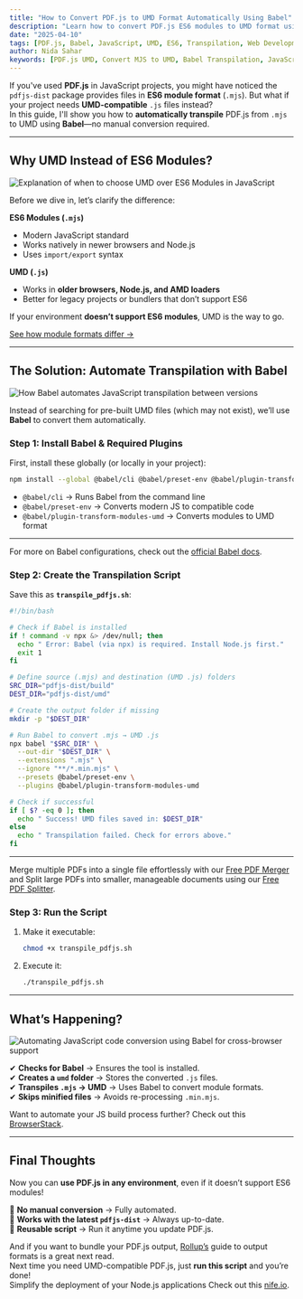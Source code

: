 ```yaml
---
title: "How to Convert PDF.js to UMD Format Automatically Using Babel"
description: "Learn how to convert PDF.js ES6 modules to UMD format using a simple shell script with Babel—perfect for legacy browser support."
date: "2025-04-10"
tags: [PDF.js, Babel, JavaScript, UMD, ES6, Transpilation, Web Development]
author: Nida Sahar
keywords: [PDF.js UMD, Convert MJS to UMD, Babel Transpilation, JavaScript Modules, Automate PDF.js, PDF.js Compatibility, UMD Script]
---
```




If you've used **PDF.js** in JavaScript projects, you might have noticed the `pdfjs-dist` package provides files in **ES6 module format** (`.mjs`). But what if your project needs **UMD-compatible** `.js` files instead?  
In this guide, I'll show you how to **automatically transpile** PDF.js from `.mjs` to UMD using **Babel**—no manual conversion required.  

---

## Why UMD Instead of ES6 Modules?  

![Explanation of when to choose UMD over ES6 Modules in JavaScript](https://raw.githubusercontent.com/nifetency/nife-blog-content/main/blog/img/2010.i518.002_chatbot.jpg)
<br/>

Before we dive in, let’s clarify the difference:  

 **ES6 Modules (`.mjs`)**  
- Modern JavaScript standard  
- Works natively in newer browsers and Node.js  
- Uses `import/export` syntax  

**UMD (`.js`)**  
- Works in **older browsers, Node.js, and AMD loaders**  
- Better for legacy projects or bundlers that don’t support ES6  

If your environment **doesn’t support ES6 modules**, UMD is the way to go.  

[See how module formats differ →](https://webpack.js.org/concepts/output/#librarytarget)  

---

## The Solution: Automate Transpilation with Babel  

![How Babel automates JavaScript transpilation between versions](https://raw.githubusercontent.com/nifetency/nife-blog-content/main/blog/img/20944999.jpg)
<br/>

Instead of searching for pre-built UMD files (which may not exist), we’ll use **Babel** to convert them automatically.  

### Step 1: Install Babel & Required Plugins  

First, install these globally (or locally in your project):  

```bash
npm install --global @babel/cli @babel/preset-env @babel/plugin-transform-modules-umd
```

- `@babel/cli` → Runs Babel from the command line  
- `@babel/preset-env` → Converts modern JS to compatible code  
- `@babel/plugin-transform-modules-umd` → Converts modules to UMD format  

---

For more on Babel configurations, check out the [official Babel docs](https://babeljs.io/docs/en/configuration).  


### Step 2: Create the Transpilation Script  

Save this as **`transpile_pdfjs.sh`**:  

```bash
#!/bin/bash

# Check if Babel is installed
if ! command -v npx &> /dev/null; then
  echo " Error: Babel (via npx) is required. Install Node.js first."
  exit 1
fi

# Define source (.mjs) and destination (UMD .js) folders
SRC_DIR="pdfjs-dist/build"
DEST_DIR="pdfjs-dist/umd"

# Create the output folder if missing
mkdir -p "$DEST_DIR"

# Run Babel to convert .mjs → UMD .js
npx babel "$SRC_DIR" \
  --out-dir "$DEST_DIR" \
  --extensions ".mjs" \
  --ignore "**/*.min.mjs" \
  --presets @babel/preset-env \
  --plugins @babel/plugin-transform-modules-umd

# Check if successful
if [ $? -eq 0 ]; then
  echo " Success! UMD files saved in: $DEST_DIR"
else
  echo " Transpilation failed. Check for errors above."
fi
```

---
Merge multiple PDFs into a single file effortlessly with our [Free PDF Merger](https://freetools.nife.io/pdf-merger/ ) and
Split large PDFs into smaller, manageable documents using our [Free PDF Splitter](https://freetools.nife.io/pdf-spliter/).

### Step 3: Run the Script  

1. Make it executable:  
   ```bash
   chmod +x transpile_pdfjs.sh
   ```

2. Execute it:  
   ```bash
   ./transpile_pdfjs.sh
   ```

---

## What’s Happening?  

![Automating JavaScript code conversion using Babel for cross-browser support](https://raw.githubusercontent.com/nifetency/nife-blog-content/main/blog/img/7686388.jpg)
<br/>

✔ **Checks for Babel** → Ensures the tool is installed.  
✔ **Creates a `umd` folder** → Stores the converted `.js` files.  
✔ **Transpiles `.mjs` → UMD** → Uses Babel to convert module formats.  
✔ **Skips minified files** → Avoids re-processing `.min.mjs`.  

Want to automate your JS build process further?  Check out this [BrowserStack](https://www.browserstack.com/guide/build-automation).  

---

## Final Thoughts  


Now you can **use PDF.js in any environment**, even if it doesn’t support ES6 modules!  

🔹 **No manual conversion** → Fully automated.  
🔹 **Works with the latest `pdfjs-dist`** → Always up-to-date.  
🔹 **Reusable script** → Run it anytime you update PDF.js.  


And if you want to bundle your PDF.js output, [Rollup’s](https://rollupjs.org/guide/en/#outputformat) guide to output formats is a great next read.  
Next time you need UMD-compatible PDF.js, just **run this script** and you’re done!                                                              
Simplify the deployment of your Node.js applications Check out this [nife.io](https://nife.io/solutions/Deploy%20Node%20App).  
